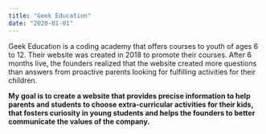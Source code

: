 ```yaml
---
title: "Geek Education"
date: "2020-01-01"
---
```


Geek Education is a coding academy that offers courses to youth of ages 6 to 12. Their website was created in 2018 to promote their courses. After 6 months live, the founders realized that the website created more questions than answers from proactive parents looking for fulfilling activities for their children.

**My goal is to create a website that provides precise information to help parents and students to choose extra-curricular activities for their kids, that fosters curiosity in young students and helps the founders to better communicate the values of the company.**

